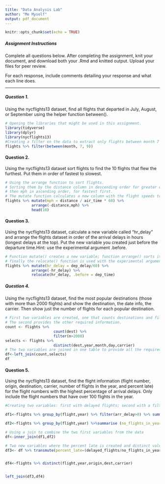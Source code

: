 ---
title: "Data Analysis Lab"
author: "Me Myself"
output: pdf_document
---

```{r setup, include=FALSE}
knitr::opts_chunk$set(echo = TRUE)
```

##### Assignment Instructions

Complete all questions below. After completing the assignment, knit your document, and download both your .Rmd and knitted output. Upload your files for peer review.

For each response, include comments detailing your response and what each line does.

------------------------------------------------------------------------

##### Question 1.

Using the nycflights13 dataset, find all flights that departed in July, August, or September using the helper function between().

```{r question-1-response}
# Opening the libraries that might be used in this assignment.
library(tidyverse)
library(dplyr)
library(nycflights13)
#Creating a filter on the data to extract only flights between month 7 and 9.
flights %>% filter(between(month, 7, 9))

```

#### Question 2.

Using the nycflights13 dataset sort flights to find the 10 flights that flew the furthest. Put them in order of fastest to slowest.

```{r question-2-response}
# Using the arrange function to sort flights. 
# Sorting them by the distance column in descending order for greater distances at first, 
# then mph in ascending order, for fastest first.
# The mutate function calculates a new column with the flight speeds to find the fastest.
flights %>% mutate(mph = distance / air_time * 60) %>%
            arrange(-distance,mph) %>%
            head(10)


```

#### Question 3.

Using the nycflights13 dataset, calculate a new variable called "hr_delay" and arrange the flights dataset in order of the arrival delays in hours (longest delays at the top). Put the new variable you created just before the departure time.Hint: use the experimental argument .before.

```{r question-3-response}
# Function mutate() creates a new variable; function arrange() sorts it in descending order;
# finally the relocate() function is used with the experimental argument .before to reorganise the columns.
flights %>% mutate(hr_delay = dep_delay/60) %>%
            arrange(-hr_delay) %>%
            relocate(hr_delay, .before = dep_time)

```

##### Question 4.

Using the nycflights13 dataset, find the most popular destinations (those with more than 2000 flights) and show the destination, the date info, the carrier. Then show just the number of flights for each popular destination.

```{r question-4-response}
# First two variables are created, one that counts destinations and filters for the ones only over 2000.
# The second provides the other required information. 
count <- flights %>% 
                      count(dest) %>%
                      filter(n>2000)
selects <- flights %>% 
                      distinct(dest,year,month,day,carrier)
# The two variables are joined in one table to provide all the required info.
df<-left_join(count,selects)
df

```

#### Question 5.

Using the nycflights13 dataset, find the flight information (flight number, origin, destination, carrier, number of flights in the year, and percent late) for the flight numbers with the highest percentage of arrival delays. Only include the flight numbers that have over 100 flights in the year.

```{r question-5-response}

#Creating two variables: first with delayed flights; second with a filter for greater than 100 flights.

df1<-flights %>% group_by(flight,year) %>% filter(arr_delay>0) %>% summarise(delayed_flights=n())

df2<-flights %>% group_by(flight,year) %>%summarise (no_flights_in_year=n()) %>%filter(no_flights_in_year>100)

# Using a join to combine the two first variables from the data
df<-inner_join(df1,df2)

# Two new variables where the percent late is created and distinct values are selected to be combined in a second join.
df3<- df %>% transmute(percent_late=(delayed_flights/no_flights_in_year)*100,flight,year,no_flights_in_year)


df4<-flights %>% distinct(flight,year,origin,dest,carrier)


left_join(df3,df4)

```
